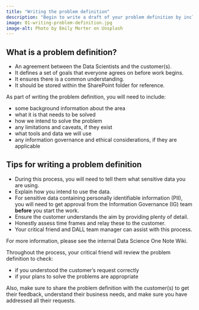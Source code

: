 ```yaml
---
title: "Writing the problem definition"
description: "Begin to write a draft of your problem definition by including a range of information about the problem."
image: 01-writing-problem-definition.jpg
image-alt: Photo by Emily Morter on Unsplash
---
```


## What is a problem definition?

-	An agreement between the Data Scientists and the customer(s).
-	It defines a set of goals that everyone agrees on before work begins.
-	It ensures there is a common understanding.
-	It should be stored within the SharePoint folder for reference.

As part of writing the problem definition, you will need to include:

-	some background information about the area
-	what it is that needs to be solved
-	how we intend to solve the problem
-	any limitations and caveats, if they exist
-	what tools and data we will use
-	any information governance and ethical considerations, if they are applicable

## Tips for writing a problem definition

-	During this process, you will need to tell them what sensitive data you are using.
-	Explain how you intend to use the data.
-	For sensitive data containing personally identifiable information (PII), you will need to get approval from the Information Governance (IG) team **before** you start the work. 
-	Ensure the customer understands the aim by providing plenty of detail.
-	Honestly assess time frames and relay these to the customer.
-	Your critical friend and DALL team manager can assist with this process.


For more information, please see the internal Data Science One Note Wiki.

Throughout the process, your critical friend will review the problem definition to check:

-	if you understood the customer’s request correctly
-	if your plans to solve the problems are appropriate

Also, make sure to share the problem definition with the customer(s) to get their feedback, understand their business needs, and make sure you have addressed all their requests.
